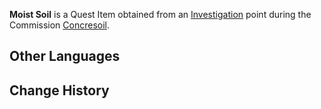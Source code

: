 {{Item Infobox
|id           = 101907
|image        = Item Parcel.png
|type         = Quest Items
|description  = Moist soil collected from the bottom of rocks. What will Akim use it for?
|source1      = [[Concresoil]]
}}
'''Moist Soil''' is a Quest Item obtained from an [[Investigation]] point during the Commission [[Concresoil]].

==Other Languages==
{{Other Languages
|default_hidden = 1
|en      = Moist Soil
|zhs     = 阴湿的泥土
|zhs_rm  = Yīnshī de Nítǔ
|zht     = 陰濕的泥土
|zht_rm  = Yīnshī de Nítǔ
|ja      = ジメジメした土
|ja_rm   = Jimejimeshita Tsuchi
|ko      = 음습한 진흙
|ko_rm   = Eumseuphan Jinheuk
|es      = Barro húmedo
|fr      = Terre humide
|ru      = Влажная земля
|th      = ดินที่เปียกชื้น
|th_rm   = 
|vi      = Đất Ẩm
|de      = Feuchter Lehm
|id      = Tanah Lembap
|pt      = Barro Úmido
|tr      = Nemli Toprak
|it      = Terra umida
}}

==Change History==
{{Change History|3.0}}